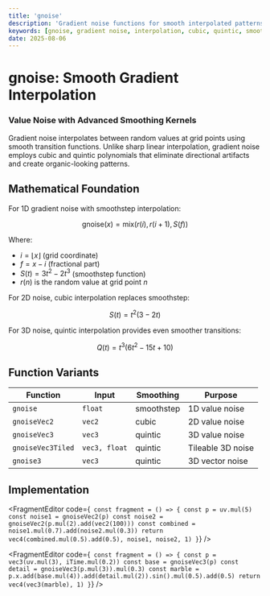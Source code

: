 ```yaml
---
title: 'gnoise'
description: 'Gradient noise functions for smooth interpolated patterns with customizable smoothing curves'
keywords: [gnoise, gradient noise, interpolation, cubic, quintic, smooth, tileable]
date: 2025-08-06
---
```



# gnoise: Smooth Gradient Interpolation

### Value Noise with Advanced Smoothing Kernels

Gradient noise interpolates between random values at grid points using smooth transition functions. Unlike sharp linear interpolation, gradient noise employs cubic and quintic polynomials that eliminate directional artifacts and create organic-looking patterns.

## Mathematical Foundation

For 1D gradient noise with smoothstep interpolation:

$$
\text{gnoise}(x) = \text{mix}(r(i), r(i+1), S(f))
$$

Where:

- $i = \lfloor x \rfloor$ (grid coordinate)
- $f = x - i$ (fractional part)
- $S(t) = 3t^2 - 2t^3$ (smoothstep function)
- $r(n)$ is the random value at grid point $n$

For 2D noise, cubic interpolation replaces smoothstep:

$$
S(t) = t^2(3 - 2t)
$$

For 3D noise, quintic interpolation provides even smoother transitions:

$$
Q(t) = t^3(6t^2 - 15t + 10)
$$

## Function Variants

| Function          | Input         | Smoothing  | Purpose           |
| ----------------- | ------------- | ---------- | ----------------- |
| `gnoise`          | `float`       | smoothstep | 1D value noise    |
| `gnoiseVec2`      | `vec2`        | cubic      | 2D value noise    |
| `gnoiseVec3`      | `vec3`        | quintic    | 3D value noise    |
| `gnoiseVec3Tiled` | `vec3, float` | quintic    | Tileable 3D noise |
| `gnoise3`         | `vec3`        | quintic    | 3D vector noise   |

## Implementation

<FragmentEditor
        code={`
const fragment = () => {
        const p = uv.mul(5)
        const noise1 = gnoiseVec2(p)
        const noise2 = gnoiseVec2(p.mul(2).add(vec2(100)))
        const combined = noise1.mul(0.7).add(noise2.mul(0.3))
        return vec4(combined.mul(0.5).add(0.5), noise1, noise2, 1)
}`}
/>

<FragmentEditor
        code={`
const fragment = () => {
        const p = vec3(uv.mul(3), iTime.mul(0.2))
        const base = gnoiseVec3(p)
        const detail = gnoiseVec3(p.mul(3)).mul(0.3)
        const marble = p.x.add(base.mul(4)).add(detail.mul(2)).sin().mul(0.5).add(0.5)
        return vec4(vec3(marble), 1)
}`}
/>
